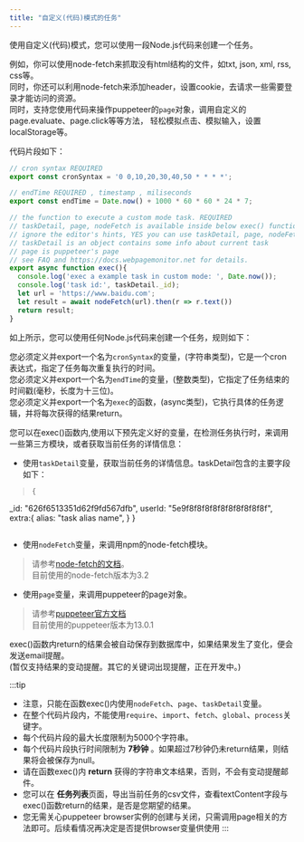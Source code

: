 ---
title: "自定义(代码)模式的任务"
---


使用自定义(代码)模式，您可以使用一段Node.js代码来创建一个任务。  

例如，你可以使用node-fetch来抓取没有html结构的文件，如txt, json, xml, rss, css等。  
同时，你还可以利用node-fetch来添加header，设置cookie，去请求一些需要登录才能访问的资源。  
同时，支持您使用代码来操作puppeteer的`page`对象，调用自定义的page.evaluate、page.click等等方法，
轻松模拟点击、模拟输入，设置localStorage等。


代码片段如下：

```javascript
// cron syntax REQUIRED
export const cronSyntax = '0 0,10,20,30,40,50 * * * *';

// endTime REQUIRED , timestamp , miliseconds
export const endTime = Date.now() + 1000 * 60 * 60 * 24 * 7;

// the function to execute a custom mode task. REQUIRED
// taskDetail, page, nodeFetch is available inside below exec() function context
// ignore the editor's hints, YES you can use taskDetail, page, nodeFetch
// taskDetail is an object contains some info about current task
// page is puppeteer's page
// see FAQ and https://docs.webpagemonitor.net for details.
export async function exec(){
  console.log('exec a example task in custom mode: ', Date.now());
  console.log('task id:', taskDetail._id);
  let url = 'https://www.baidu.com';
  let result = await nodeFetch(url).then(r => r.text())
  return result;
}
```

如上所示，您可以使用任何Node.js代码来创建一个任务，规则如下：  

您必须定义并export一个名为`cronSyntax`的变量，(字符串类型)，它是一个cron表达式，指定了任务每次重复执行的时间。  
您必须定义并export一个名为`endTime`的变量，(整数类型)，它指定了任务结束的时间戳(毫秒，长度为十三位)。  
您必须定义并export一个名为`exec`的函数，(async类型)，它执行具体的任务逻辑，并将每次获得的结果return。  

您可以在exec()函数内,使用以下预先定义好的变量，在检测任务执行时，来调用一些第三方模块，或者获取当前任务的详情信息：  
- 使用`taskDetail`变量，获取当前任务的详情信息。taskDetail包含的主要字段如下：    
> ```
>{
  _id: "626f6513351d62f9fd567dfb",
  userId: "5e9f8f8f8f8f8f8f8f8f8f8f",
  extra:{
    alias: "task alias name",
  }
}
> ```
- 使用`nodeFetch`变量，来调用npm的node-fetch模块。  
> 请参考[node-fetch的文档](https://www.npmjs.com/package/node-fetch)。  
> 目前使用的node-fetch版本为3.2
- 使用`page`变量，来调用puppeteer的page对象。
> 请参考[puppeteer官方文档](https://github.com/puppeteer/puppeteer/blob/v13.0.1/docs/api.md#class-page)  
> 目前使用的puppeteer版本为13.0.1  

exec()函数内return的结果会被自动保存到数据库中，如果结果发生了变化，便会发送email提醒。  
(暂仅支持结果的变动提醒。其它的关键词出现提醒，正在开发中。)  

:::tip
- 注意，只能在函数exec()内使用`nodeFetch`、`page`、`taskDetail`变量。  
- 在整个代码片段内，不能使用`require`、`import`、`fetch`、`global`、`process`关键字。  
- 每个代码片段的最大长度限制为5000个字符串。  
- 每个代码片段执行时间限制为 **7秒钟** 。如果超过7秒钟仍未return结果，则结果将会被保存为null。  
- 请在函数exec()内 **return** 获得的字符串文本结果，否则，不会有变动提醒邮件。  
- 您可以在 **任务列表**页面，导出当前任务的csv文件，查看textContent字段与exec()函数return的结果，是否是您期望的结果。  
- 您无需关心puppeteer browser实例的创建与关闭，只需调用page相关的方法即可。后续看情况再决定是否提供browser变量供使用
:::
